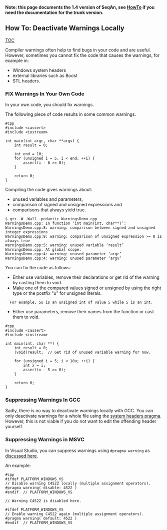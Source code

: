 
'''Note: this page documents the 1.4 version of SeqAn, see [[HowTo]] if you need the documentation for the trunk version.'''
== How To: Deactivate Warnings Locally ==

[[TOC]]

Compiler warnings often help to find bugs in your code and are useful.
However, sometimes you cannot fix the code that causes the warnings, for example in:

*Windows system headers
*external libraries such as Boost
*STL headers.

=== FIX Warnings In Your Own Code ===

In your own code, you should fix warnings.

The following piece of code results in some common warnings.

<pre>
#cpp
#include <cassert>
#include <iostream>

int main(int argc, char **argv) {
    int result = 0;

    int end = 10;
    for (unsigned i = 5; i < end; ++i) {
        assert(i - 6 >= 0);
    }
    
    return 0;
}
</pre>

Compiling the code gives warnings about:

*unused variables and parameters,
*comparison of signed and unsigned expressions and
*comparisons that always yield true.

<pre>
$ g++ -W -Wall -pedantic WarningsDemo.cpp 
WarningsDemo.cpp: In function ‘int main(int, char**)’:
WarningsDemo.cpp:8: warning: comparison between signed and unsigned integer expressions
WarningsDemo.cpp:9: warning: comparison of unsigned expression >= 0 is always true
WarningsDemo.cpp:5: warning: unused variable ‘result’
WarningsDemo.cpp: At global scope:
WarningsDemo.cpp:4: warning: unused parameter ‘argc’
WarningsDemo.cpp:4: warning: unused parameter ‘argv’
</pre>

You can fix the code as follows:

*Either use variables, remove their declarations or get rid of the warning by casting them to void.
*Make one of the compared values signed or unsigned by using the right type or the postfix "u" for unsigned literals.
   For example, <tt>5u</tt> is an <tt>unsigned int</tt> of value 5 while <tt>5</tt> is an <tt>int</tt>.
*Either use parameters, remove their names from the function or cast them to void.

<pre>
#cpp
#include <cassert>
#include <iostream>

int main(int, char **) {
    int result = 0;
    (void)result;  // Get rid of unused variable warning for now.

    for (unsigned i = 5; i < 10u; ++i) {
        int x = i;
        assert(x - 5 >= 0);
    }
    
    return 0;
}
</pre>

=== Suppressing Warnings In GCC ===

Sadly, there is no way to deactivate warnings locally with GCC.
You can only deactivate warnings for a whole file using the [http://gcc.gnu.org/onlinedocs/gcc-3.2.2/cpp/System-Headers.html#System%20Headers system headers pragma].
However, this is not viable if you do not want to edit the offending header yourself.

=== Suppressing Warnings in MSVC ===

In Visual Studio, you can suppress warnings using <tt>#pragma warning</tt> as [http://stackoverflow.com/questions/1723572/what-is-the-best-solution-for-suppressing-warning-from-a-ms-include-c4201-in-mms discussed here].

An example:

<pre>
#cpp
#ifdef PLATFORM_WINDOWS_VS
// Disable warning C4522 locally (multiple assignment operators).
#pragma warning( disable: 4522 )
#endif  // PLATFORM_WINDOWS_VS

// Warning C4522 is disabled here.

#ifdef PLATFORM_WINDOWS_VS
// Enable warning C4522 again (multiple assignment operators).
#pragma warning( default: 4522 )
#endif  // PLATFORM_WINDOWS_VS
</pre>



{{TracNotice|{{PAGENAME}}}}